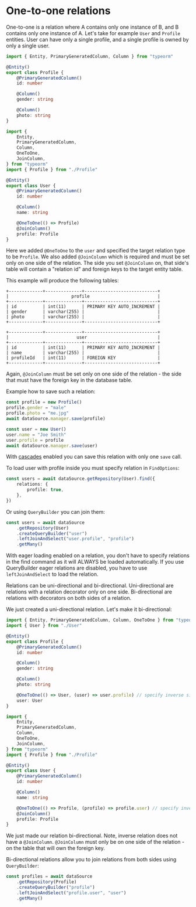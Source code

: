 # One-to-one relations

One-to-one is a relation where A contains only one instance of B, and B contains only one instance of A.
Let's take for example `User` and `Profile` entities.
User can have only a single profile, and a single profile is owned by only a single user.

```typescript
import { Entity, PrimaryGeneratedColumn, Column } from "typeorm"

@Entity()
export class Profile {
    @PrimaryGeneratedColumn()
    id: number

    @Column()
    gender: string

    @Column()
    photo: string
}
```

```typescript
import {
    Entity,
    PrimaryGeneratedColumn,
    Column,
    OneToOne,
    JoinColumn,
} from "typeorm"
import { Profile } from "./Profile"

@Entity()
export class User {
    @PrimaryGeneratedColumn()
    id: number

    @Column()
    name: string

    @OneToOne(() => Profile)
    @JoinColumn()
    profile: Profile
}
```

Here we added `@OneToOne` to the `user` and specified the target relation type to be `Profile`.
We also added `@JoinColumn` which is required and must be set only on one side of the relation.
The side you set `@JoinColumn` on, that side's table will contain a "relation id" and foreign keys to the target entity table.

This example will produce the following tables:

```shell
+-------------+--------------+----------------------------+
|                        profile                          |
+-------------+--------------+----------------------------+
| id          | int(11)      | PRIMARY KEY AUTO_INCREMENT |
| gender      | varchar(255) |                            |
| photo       | varchar(255) |                            |
+-------------+--------------+----------------------------+

+-------------+--------------+----------------------------+
|                          user                           |
+-------------+--------------+----------------------------+
| id          | int(11)      | PRIMARY KEY AUTO_INCREMENT |
| name        | varchar(255) |                            |
| profileId   | int(11)      | FOREIGN KEY                |
+-------------+--------------+----------------------------+
```

Again, `@JoinColumn` must be set only on one side of the relation - the side that must have the foreign key in the database table.

Example how to save such a relation:

```typescript
const profile = new Profile()
profile.gender = "male"
profile.photo = "me.jpg"
await dataSource.manager.save(profile)

const user = new User()
user.name = "Joe Smith"
user.profile = profile
await dataSource.manager.save(user)
```

With [cascades](./relations/#cascades) enabled you can save this relation with only one `save` call.

To load user with profile inside you must specify relation in `FindOptions`:

```typescript
const users = await dataSource.getRepository(User).find({
    relations: {
        profile: true,
    },
})
```

Or using `QueryBuilder` you can join them:

```typescript
const users = await dataSource
    .getRepository(User)
    .createQueryBuilder("user")
    .leftJoinAndSelect("user.profile", "profile")
    .getMany()
```

With eager loading enabled on a relation, you don't have to specify relations in the find command as it will ALWAYS be loaded automatically. If you use QueryBuilder eager relations are disabled, you have to use `leftJoinAndSelect` to load the relation.

Relations can be uni-directional and bi-directional.
Uni-directional are relations with a relation decorator only on one side.
Bi-directional are relations with decorators on both sides of a relation.

We just created a uni-directional relation. Let's make it bi-directional:

```typescript
import { Entity, PrimaryGeneratedColumn, Column, OneToOne } from "typeorm"
import { User } from "./User"

@Entity()
export class Profile {
    @PrimaryGeneratedColumn()
    id: number

    @Column()
    gender: string

    @Column()
    photo: string

    @OneToOne(() => User, (user) => user.profile) // specify inverse side as a second parameter
    user: User
}
```

```typescript
import {
    Entity,
    PrimaryGeneratedColumn,
    Column,
    OneToOne,
    JoinColumn,
} from "typeorm"
import { Profile } from "./Profile"

@Entity()
export class User {
    @PrimaryGeneratedColumn()
    id: number

    @Column()
    name: string

    @OneToOne(() => Profile, (profile) => profile.user) // specify inverse side as a second parameter
    @JoinColumn()
    profile: Profile
}
```

We just made our relation bi-directional. Note, inverse relation does not have a `@JoinColumn`.
`@JoinColumn` must only be on one side of the relation - on the table that will own the foreign key.

Bi-directional relations allow you to join relations from both sides using `QueryBuilder`:

```typescript
const profiles = await dataSource
    .getRepository(Profile)
    .createQueryBuilder("profile")
    .leftJoinAndSelect("profile.user", "user")
    .getMany()
```
